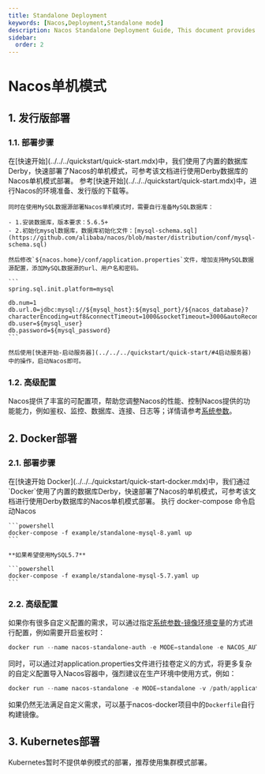 ```yaml
---
title: Standalone Deployment
keywords: [Nacos,Deployment,Standalone mode]
description: Nacos Standalone Deployment Guide, This document provides references for deploying Nacos in standalone mode using various methods.
sidebar:
  order: 2
---
```


# Nacos单机模式

## 1. 发行版部署

### 1.1. 部署步骤

<Tabs>
  <TabItem label="使用Derby数据库">
    在[快速开始](../../../quickstart/quick-start.mdx)中，我们使用了内置的数据库Derby，快速部署了Nacos的单机模式，可参考该文档进行使用Derby数据库的Nacos单机模式部署。
  </TabItem>
  <TabItem label="使用MySQL数据库">
    参考[快速开始](../../../quickstart/quick-start.mdx)中，进行Nacos的环境准备、发行版的下载等。

    同时在使用MySQL数据源部署Nacos单机模式时，需要自行准备MySQL数据库：

    - 1.安装数据库，版本要求：5.6.5+
    - 2.初始化mysql数据库，数据库初始化文件：[mysql-schema.sql](https://github.com/alibaba/nacos/blob/master/distribution/conf/mysql-schema.sql)

    然后修改`${nacos.home}/conf/application.properties`文件，增加支持MySQL数据源配置，添加MySQL数据源的url、用户名和密码。

    ```
    spring.sql.init.platform=mysql

    db.num=1
    db.url.0=jdbc:mysql://${mysql_host}:${mysql_port}/${nacos_database}?characterEncoding=utf8&connectTimeout=1000&socketTimeout=3000&autoReconnect=true
    db.user=${mysql_user}
    db.password=${mysql_password}
    ```

    然后使用[快速开始-启动服务器](../../../quickstart/quick-start/#4启动服务器)中的操作，启动Nacos即可。
  </TabItem>
</Tabs>

### 1.2. 高级配置

Nacos提供了丰富的可配置项，帮助您调整Nacos的性能、控制Nacos提供的功能能力，例如鉴权、监控、数据库、连接、日志等；详情请参考[系统参数](../system-configurations.md)。

## 2. Docker部署

### 2.1. 部署步骤

<Tabs>
  <TabItem label="使用Derby数据库">
    在[快速开始 Docker](../../../quickstart/quick-start-docker.mdx)中，我们通过`Docker`使用了内置的数据库Derby，快速部署了Nacos的单机模式，可参考该文档进行使用Derby数据库的Nacos单机模式部署。
  </TabItem>
  <TabItem label="使用MySQL数据库">
    执行 docker-compose 命令启动Nacos

    ```powershell
    docker-compose -f example/standalone-mysql-8.yaml up
    ```

    **如果希望使用MySQL5.7**

    ```powershell
    docker-compose -f example/standalone-mysql-5.7.yaml up
    ```
  </TabItem>
</Tabs>

### 2.2. 高级配置

如果你有很多自定义配置的需求，可以通过指定[系统参数-镜像环境变量](../system-configurations/#2-镜像环境变量)的方式进行配置，例如需要开启鉴权时：

```powershell
docker run --name nacos-standalone-auth -e MODE=standalone -e NACOS_AUTH_ENABLE=true -e NACOS_AUTH_TOKEN=${customToken} -e NACOS_AUTH_IDENTITY_KEY=${customKey} NACOS_AUTH_IDENTITY_VALUE=${customValue} -p 8848:8848 -d -p 9848:9848  nacos/nacos-server:latest
```

同时，可以通过对application.properties文件进行挂卷定义的方式，将更多复杂的自定义配置导入Nacos容器中，强烈建议在生产环境中使用方式，例如：

```powershell
docker run --name nacos-standalone -e MODE=standalone -v /path/application.properties:/home/nacos/conf/application.properties -p 8848:8848 -d -p 9848:9848  nacos/nacos-server:latest
```

如果仍然无法满足自定义需求，可以基于nacos-docker项目中的`Dockerfile`自行构建镜像。

## 3. Kubernetes部署

Kubernetes暂时不提供单例模式的部署，推荐使用集群模式部署。